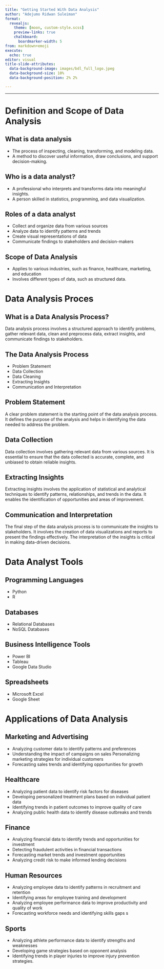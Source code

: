 ```yaml
---
title: "Getting Started With Data Analysis"
author: "Adejumo Ridwan Suleiman"
format: 
  revealjs:
    theme: [moon, custom-style.scss]
    preview-links: true
    chalkboard: 
      boardmarker-width: 5
from: markdown+emoji
execute:
  echo: true
editor: visual
title-slide-attributes: 
  data-background-image: images/bdl_full_logo.jpeg
  data-background-size: 10%
  data-background-position: 2% 2%

---
```

---

# Definition and Scope of Data Analysis

## What is data analysis

- The process of inspecting, cleaning, transforming, and modeling data.  
- A method to discover useful information, draw conclusions, and support decision-making.  

## Who is a data analyst?

- A professional who interprets and transforms data into meaningful insights.  
- A person skilled in statistics, programming, and data visualization.  

## Roles of a data analyst

- Collect and organize data from various sources 
- Analyze data to identify patterns and trends  
- Create visual representations of data  
- Communicate findings to stakeholders and decision-makers  

## Scope of Data Analysis

- Applies to various industries, such as finance, healthcare, marketing, and education  
- Involves different types of data, such as structured data. 

# Data Analysis Proces

## What is a Data Analysis Process?

Data analysis process involves a structured approach to identify problems, gather relevant data, clean and preprocess data, extract insights, and communicate findings to stakeholders.

## The Data Analysis Process

- Problem Statement
- Data Collection
- Data Cleaning
- Extracting Insights
- Communication and Interpretation

## Problem Statement

A clear problem statement is the starting point of the data analysis process. It defines the purpose of the analysis and helps in identifying the data needed to address the problem.

## Data Collection 

Data collection involves gathering relevant data from various sources. It is essential to ensure that the data collected is accurate, complete, and unbiased to obtain reliable insights.

## Extracting Insights

Extracting insights involves the application of statistical and analytical techniques to identify patterns, relationships, and trends in the data. It enables the identification of opportunities and areas of improvement.

## Communication and Interpretation

The final step of the data analysis process is to communicate the insights to stakeholders. It involves the creation of data visualizations and reports to present the findings effectively. The interpretation of the insights is critical in making data-driven decisions.

# Data Analyst Tools

## Programming Languages

- Python
- R

## Databases

- Relational Databases
- NoSQL Databases

## Business Intelligence Tools

- Power BI
- Tableau
- Google Data Studio

## Spreadsheets

- Microsoft Excel
- Google Sheet

# Applications of Data Analysis

## Marketing and Advertising

- Analyzing customer data to identify patterns and preferences  
- Understanding the impact of campaigns on sales
Personalizing marketing strategies for individual customers  
- Forecasting sales trends and identifying opportunities for growth  

## Healthcare

- Analyzing patient data to identify risk factors for diseases   
- Developing personalized treatment plans based on individual patient data  
- Identifying trends in patient outcomes to improve quality of care  
- Analyzing public health data to identify disease outbreaks and trends  

## Finance

- Analyzing financial data to identify trends and opportunities for investment  
- Detecting fraudulent activities in financial transactions  
- Forecasting market trends and investment opportunities  
- Analyzing credit risk to make informed lending decisions  

## Human Resources
- Analyzing employee data to identify patterns in recruitment and retention  
- Identifying areas for employee training and development  
- Analyzing employee performance data to improve productivity and quality of work  
- Forecasting workforce needs and identifying skills gaps  s

## Sports

- Analyzing athlete performance data to identify strengths and weaknesses  
- Developing game strategies based on opponent analysis  
- Identifying trends in player injuries to improve injury prevention strategies.  


